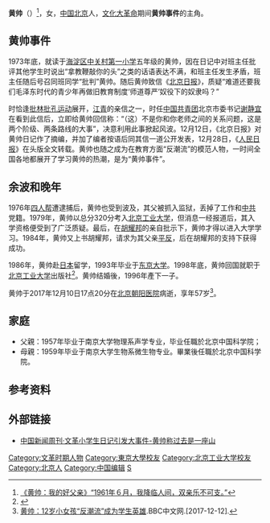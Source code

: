 '''黄帅'''（{{bd|1961年|6月|2017年|12月10日|H}}）<ref>[http://bbs.creaders.net/newland/bbsviewer.php?trd_id=11166 《黄帅：我的好父亲》“1961年６月，我降临人间，双亲乐不可支。”]</ref>，女，[[中国|中国]][[北京|北京]]人，[[文化大革命|文化大革命]]期间'''黄帅事件'''的主角。

==黄帅事件==
1973年底，就读于[[海淀区|海淀区]][[中关村第一小学|中关村第一小学]]五年级的黄帅，因在日记中对班主任批评其他学生时说出“拿教鞭敲你的头”之类的话语表达不满，和班主任发生矛盾，班主任随后号召同班同学“批判”黄帅。随后黄帅致信《[[北京日报|北京日报]]》，质疑“难道还要我们毛泽东时代的青少年再做旧教育制度‘师道尊严’奴役下的奴隶吗？”

时恰逢[[批林批孔运动|批林批孔运动]]展开，[[江青|江青]]的亲信之一，时任[[中国共青团|中国共青团]]北京市委书记[[谢静宜|谢静宜]]在看到此信后，立即给黄帅回信称：“（这）不是你和你老师之间的关系问题，这是两个阶级、两条路线的大事”，决意利用此事掀起风波。12月12日，《北京日报》对黄帅日记作了摘编，并加了编者按语后同其信一道公开发表，12月28日，《[[人民日报|人民日报]]》在头版全文转载。黄帅也随之成为在教育方面“反潮流”的模范人物，一时间全国各地都展开了学习黄帅的热潮，是为“黄帅事件”。

==余波和晚年==
1976年[[四人帮|四人帮]]遭逮捕后，黄帅也受到波及，其父被抓入监狱，丢掉了工作和[[中共|中共]]党籍。1979年，黄帅以总分320分考入[[北京工业大学|北京工业大学]]，但消息一经报道后，其入学资格便受到了广泛质疑。最后，在[[胡耀邦|胡耀邦]]的亲自批示下，黄帅才得以进入大学学习。1984年，黄帅又上书胡耀邦，请求为其父亲[[平反|平反]]，后在胡耀邦的支持下获得成功。

1986年，黄帅赴[[日本|日本]]留学，1993年毕业于[[东京大学|东京大学]]。1998年底，黄帅回国就职于[[北京工业大学|北京工业大学]]出版社<ref>{{cite web|url = http://www.qingdaonews.com/content/2005-07/17/content_5074598.htm|title = 今日黄帅 |accessdate = 2012-06-06 |date = 2005-07-17|language =zh-hans |publisher =青岛新闻网转自《退休生活》|author = }}</ref>。黄帅结婚後，1996年產下一子。

黄帅于2017年12月10日17点20分在[[北京朝阳医院|北京朝阳医院]]病逝，享年57岁<ref>[http://www.bbc.com/zhongwen/simp/chinese-news-42318395 黄帅：12岁小女孩“反潮流”成为学生英雄].BBC中文网.[2017-12-12].</ref>。

==家庭==
*父親：1957年毕业于南京大学物理系声学专业，毕业任職於北京中国科学院；
*母親：1959年毕业于南京大学生物系微生物专业。畢業後任職於北京中国科学院。

==参考资料==
{{reflist}}

==外部链接==
*[http://news.sohu.com/20060922/n245481785_1.shtml 中国新闻周刊·文革小学生日记引发大事件-黄帅称过去是一座山]

{{文革编年史}}
{{DEFAULTSORT:H}}
[[Category:文革时期人物|Category:文革时期人物]]
[[Category:東京大學校友|Category:東京大學校友]]
[[Category:北京工业大学校友|Category:北京工业大学校友]]
[[Category:北京人|Category:北京人]]
[[Category:中国编辑|Category:中国编辑]]
[[Category:黄姓|S]]